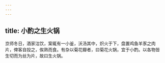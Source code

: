 ```yaml
---
---
---
```

title: 小酌之生火锅
---



京师冬日，酒家沽饮，案辄有一小釜，沃汤其中，炽火于下，盘置鸡鱼羊豕之肉片，俾客自投之，俟熟而食。有杂以菊花瓣者，曰菊花火锅，宜于小酌。以各物皆生切而为丝为片，故曰生火锅。